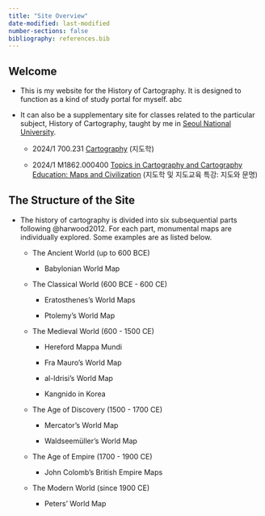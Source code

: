 ```yaml
---
title: "Site Overview"
date-modified: last-modified
number-sections: false
bibliography: references.bib
---
```


## Welcome

-   This is my website for the History of Cartography. It is designed to function as a kind of study portal for myself. abc

-   It can also be a supplementary site for classes related to the particular subject, History of Cartography, taught by me in [Seoul National University](https://www.snu.ac.kr/).

    -   2024/1 700.231 [Cartography](https://sangillee.snu.ac.kr/classes/2024_1_Cartography.html) (지도학)

    -   2024/1 M1862.000400 [Topics in Cartography and Cartography Education: Maps and Civilization](https://sangillee.snu.ac.kr/classes/2024_1_Topics_Carto.html) (지도학 및 지도교육 특강: 지도와 문명)

## The Structure of the Site

-   The history of cartography is divided into six subsequential parts following @harwood2012. For each part, monumental maps are individually explored. Some examples are as listed below.

    -   The Ancient World (up to 600 BCE)

        -   Babylonian World Map

    -   The Classical World (600 BCE - 600 CE)

        -   Eratosthenes's World Maps

        -   Ptolemy's World Map

    -   The Medieval World (600 - 1500 CE)

        -   Hereford Mappa Mundi

        -   Fra Mauro's World Map

        -   al-Idrisi's World Map

        -   Kangnido in Korea

    -   The Age of Discovery (1500 - 1700 CE)

        -   Mercator's World Map

        -   Waldseemüller's World Map

    -   The Age of Empire (1700 - 1900 CE)

        -   John Colomb's British Empire Maps

    -   The Modern World (since 1900 CE)

        -   Peters' World Map
